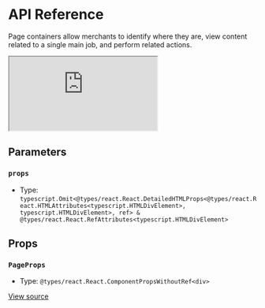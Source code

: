 # API Reference

Page containers allow merchants to identify where they are, view content related to a single main job, and perform related actions.

<iframe src="https://620e870c28c4ae003a705d42-cuffcfgdpw.chromatic.com/?path=/story/shoreline-components-page--playground&full=1&shortcuts=false&singleStory=true" 
        style={{"width":"100%","height":600,"border":0,"borderRadius":4}}></iframe>

## Parameters

### `props`

- Type: `typescript.Omit<@types/react.React.DetailedHTMLProps<@types/react.React.HTMLAttributes<typescript.HTMLDivElement>, typescript.HTMLDivElement>, ref> & @types/react.React.RefAttributes<typescript.HTMLDivElement>`

## Props

### `PageProps`

- Type: `@types/react.React.ComponentPropsWithoutRef<div>`

[View source](https://github.com/vtex/shoreline/blob/d4beb18d2/packages/components/src/page/page.tsx#L17)
